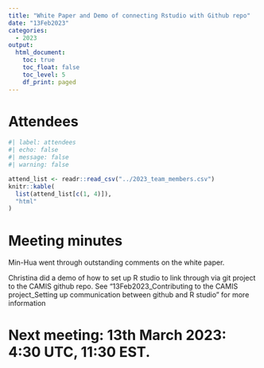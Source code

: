 ```yaml
---
title: "White Paper and Demo of connecting Rstudio with Github repo"
date: "13Feb2023"
categories:
  - 2023
output:
  html_document: 
    toc: true
    toc_float: false
    toc_level: 5
    df_print: paged
---
```


# Attendees

```r
#| label: attendees
#| echo: false
#| message: false
#| warning: false

attend_list <- readr::read_csv("../2023_team_members.csv")
knitr::kable(
  list(attend_list[c(1, 4)]),
  "html"
)
```

# Meeting minutes

Min-Hua went through outstanding comments on the white paper.

Christina did a demo of how to set up R studio to link through via git project to the CAMIS github repo. See "13Feb2023_Contributing to the CAMIS project_Setting up communication between github and R studio" for more information

# Next meeting: 13th March 2023: 4:30 UTC, 11:30 EST.